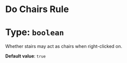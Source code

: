 # Do Chairs Rule
# Type: `boolean`
Whether stairs may act as chairs when right-clicked on.

**Default value**: `true`
